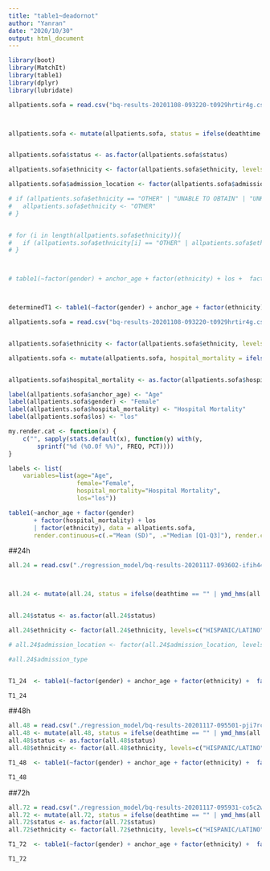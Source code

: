 ```yaml
---
title: "table1~deadornot"
author: "Yanran"
date: "2020/10/30"
output: html_document
---
```

```r
library(boot)
library(MatchIt)
library(table1)
library(dplyr)
library(lubridate)
```



```r
allpatients.sofa = read.csv("bq-results-20201108-093220-t0929hrtir4g.csv", header = TRUE)



allpatients.sofa <- mutate(allpatients.sofa, status = ifelse(deathtime == "" | ymd_hms(allpatients.sofa$deathtime) - ymd_hms(allpatients.sofa$outtime) > ddays(1), "Alive", "Died"), U_sepsis = ifelse(sepsis3 == "", 0, 1))


allpatients.sofa$status <- as.factor(allpatients.sofa$status)

allpatients.sofa$ethnicity <- factor(allpatients.sofa$ethnicity, levels=c("HISPANIC/LATINO", "BLACK/AFRICAN AMERICAN", "WHITE", "ASIAN", "AMERICAN INDIAN/ALASKA NATIVE", "UNABLE TO OBTAIN", "UNKNOWN", "OTHER"),  labels=c("HISPANIC/LATINO", "BLACK/AFRICAN AMERICAN", "WHITE", "ASIAN", "AMERICAN INDIAN/ALASKA NATIVE", "UNKNOWN","UNKNOWN","UNKNOWN"))

allpatients.sofa$admission_location <- factor(allpatients.sofa$admission_location, levels=c("WALK-IN/SELF REFERRAL", "EMERGENCY ROOM", "TRANSFER FROM HOSPITAL", "INFORMATION NOT AVAILABLE", "PHYSICIAN REFERRAL", "TRANSFER FROM SKILLED NURSING FACILITY", "PACU", "PROCEDURE SITE", "CLINIC REFERRAL","AMBULATORY SURGERY TRANSFER", "INTERNAL TRANSFER TO OR FROM PSYCH"),  labels=c("ER/SELF", "ER/SELF", "TRANSFER", "OTHERS", "REFERRAL", "REFERRAL", "TRANSFER", "ER/SELF", "REFERRAL","REFERRAL", "TRANSFER"))

# if (allpatients.sofa$ethnicity == "OTHER" | "UNABLE TO OBTAIN" | "UNKNOWN") {
#   allpatients.sofa$ethnicity <- "OTHER"
# }


# for (i in length(allpatients.sofa$ethnicity)){
#   if (allpatients.sofa$ethnicity[i] == "OTHER" | allpatients.sofa$ethnicity[i] =="UNABLE TO OBTAIN" | allpatients.sofa$ethnicity[i] =="UNKNOWN") replace(allpatients.sofa$ethnicity[i], "A"
# }



# table1(~factor(gender) + anchor_age + factor(ethnicity) + los +  factor(admission_location) + respiration_24hours + coagulation_24hours + liver_24hours + cardiovascular_24hours + cns_24hours + renal_24hours + U_sepsis | status, data = allpatients.sofa)



determinedT1 <- table1(~factor(gender) + anchor_age + factor(ethnicity) + los +  factor(admission_location) + respiration_24hours + coagulation_24hours + liver_24hours + cardiovascular_24hours + cns_24hours + renal_24hours + U_sepsis | status, data = allpatients.sofa, render.continuous=c(.="Mean (SD)"))

```



```r
allpatients.sofa = read.csv("bq-results-20201108-093220-t0929hrtir4g.csv", header = TRUE)


allpatients.sofa$ethnicity <- factor(allpatients.sofa$ethnicity, levels=c("HISPANIC/LATINO", "BLACK/AFRICAN AMERICAN", "WHITE", "ASIAN", "AMERICAN INDIAN/ALASKA NATIVE", "UNABLE TO OBTAIN", "UNKNOWN", "OTHER"),  labels=c("HISPANIC/LATINO", "BLACK/AFRICAN AMERICAN", "WHITE", "ASIAN", "AMERICAN INDIAN/ALASKA NATIVE", "UNKNOWN","UNKNOWN","UNKNOWN"))

allpatients.sofa <- mutate(allpatients.sofa, hospital_mortality = ifelse(deathtime == "", "Alive", "Died"), U_sepsis = ifelse(sepsis3 == "", 0, 1))


allpatients.sofa$hospital_mortality <- as.factor(allpatients.sofa$hospital_mortality)

label(allpatients.sofa$anchor_age) <- "Age"
label(allpatients.sofa$gender) <- "Female"
label(allpatients.sofa$hospital_mortality) <- "Hospital Mortality"
label(allpatients.sofa$los) <- "los"

my.render.cat <- function(x) {
    c("", sapply(stats.default(x), function(y) with(y,
        sprintf("%d (%0.0f %%)", FREQ, PCT))))
}

labels <- list(
    variables=list(age="Age",
                   female="Female",
                   hospital_mortality="Hospital Mortality",
                   los="los"))

table1(~anchor_age + factor(gender)
       + factor(hospital_mortality) + los
       | factor(ethnicity), data = allpatients.sofa,
       render.continuous=c(.="Mean (SD)", .="Median [Q1-Q3]"), render.categorical=my.render.cat)


```

##24h

```r
all.24 = read.csv("./regression_model/bq-results-20201117-093602-ifih44o9ybpg.csv", header = TRUE)



all.24 <- mutate(all.24, status = ifelse(deathtime == "" | ymd_hms(all.24$deathtime) - ymd_hms(all.24$outtime) > ddays(1), "Alive", "Died"), U_sepsis = ifelse(sepsis3 == "", 0, 1))


all.24$status <- as.factor(all.24$status)

all.24$ethnicity <- factor(all.24$ethnicity, levels=c("HISPANIC/LATINO", "BLACK/AFRICAN AMERICAN", "WHITE", "ASIAN", "AMERICAN INDIAN/ALASKA NATIVE", "UNABLE TO OBTAIN", "UNKNOWN", "OTHER"),  labels=c("HISPANIC/LATINO", "BLACK/AFRICAN AMERICAN", "WHITE", "ASIAN", "IND/AK NA", "UNKNOWN","UNKNOWN","UNKNOWN"))

# all.24$admission_location <- factor(all.24$admission_location, levels=c("WALK-IN/SELF REFERRAL", "EMERGENCY ROOM", "TRANSFER FROM HOSPITAL", "INFORMATION NOT AVAILABLE", "PHYSICIAN REFERRAL", "TRANSFER FROM SKILLED NURSING FACILITY", "PACU", "PROCEDURE SITE", "CLINIC REFERRAL","AMBULATORY SURGERY TRANSFER", "INTERNAL TRANSFER TO OR FROM PSYCH"),  labels=c("ER/SELF", "ER/SELF", "TRANSFER", "OTHERS", "REFERRAL", "REFERRAL", "TRANSFER", "ER/SELF", "REFERRAL","REFERRAL", "TRANSFER"))

#all.24$admission_type


T1_24  <- table1(~factor(gender) + anchor_age + factor(ethnicity) +  factor(admission_type) + respiration_24hours + coagulation_24hours + liver_24hours + cardiovascular_24hours + cns_24hours + renal_24hours + U_sepsis | status, data = all.24, render.continuous=c(.="Mean (SD)"))

T1_24

```


##48h

```r
all.48 = read.csv("./regression_model/bq-results-20201117-095501-pji7rcibgdmm.csv", header = TRUE)
all.48 <- mutate(all.48, status = ifelse(deathtime == "" | ymd_hms(all.48$deathtime) - ymd_hms(all.48$outtime) > ddays(1), "Alive", "Died"), U_sepsis = ifelse(sepsis3 == "", 0, 1))
all.48$status <- as.factor(all.48$status)
all.48$ethnicity <- factor(all.48$ethnicity, levels=c("HISPANIC/LATINO", "BLACK/AFRICAN AMERICAN", "WHITE", "ASIAN", "AMERICAN INDIAN/ALASKA NATIVE", "UNABLE TO OBTAIN", "UNKNOWN", "OTHER"),  labels=c("HISPANIC/LATINO", "BLACK/AFRICAN AMERICAN", "WHITE", "ASIAN", "IND/AK NA", "UNKNOWN","UNKNOWN","UNKNOWN"))

T1_48  <- table1(~factor(gender) + anchor_age + factor(ethnicity) +  factor(admission_type) + respiration_24hours + coagulation_24hours + liver_24hours + cardiovascular_24hours + cns_24hours + renal_24hours + U_sepsis | status, data = all.48, render.continuous=c(.="Mean (SD)"))

T1_48
```

##72h

```r
all.72 = read.csv("./regression_model/bq-results-20201117-095931-co5c2wr35z1v.csv", header = TRUE)
all.72 <- mutate(all.72, status = ifelse(deathtime == "" | ymd_hms(all.72$deathtime) - ymd_hms(all.72$outtime) > ddays(1), "Alive", "Died"), U_sepsis = ifelse(sepsis3 == "", 0, 1))
all.72$status <- as.factor(all.72$status)
all.72$ethnicity <- factor(all.72$ethnicity, levels=c("HISPANIC/LATINO", "BLACK/AFRICAN AMERICAN", "WHITE", "ASIAN", "AMERICAN INDIAN/ALASKA NATIVE", "UNABLE TO OBTAIN", "UNKNOWN", "OTHER"),  labels=c("HISPANIC/LATINO", "BLACK/AFRICAN AMERICAN", "WHITE", "ASIAN", "IND/AK NA", "UNKNOWN","UNKNOWN","UNKNOWN"))

T1_72  <- table1(~factor(gender) + anchor_age + factor(ethnicity) +  factor(admission_type) + respiration_24hours + coagulation_24hours + liver_24hours + cardiovascular_24hours + cns_24hours + renal_24hours + U_sepsis | status, data = all.72, render.continuous=c(.="Mean (SD)"))

T1_72
```


